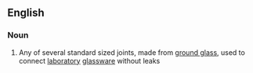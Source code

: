 ==English==

===Noun===
{{wikipedia}}
{{en-noun|sg=[[ground]] [[glass]] [[joint]]}}

# Any of several standard sized joints, made from [[ground glass]], used to connect [[laboratory]] [[glassware]] without leaks